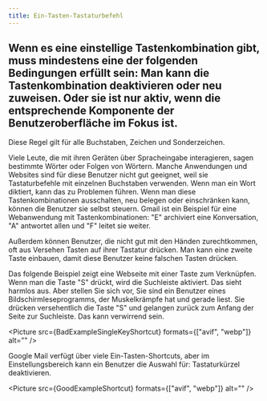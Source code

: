 ```yaml
---
title: Ein-Tasten-Tastaturbefehl
---
```




## Wenn es eine einstellige Tastenkombination gibt, muss mindestens eine der folgenden Bedingungen erfüllt sein: Man kann die Tastenkombination deaktivieren oder neu zuweisen. Oder sie ist nur aktiv, wenn die entsprechende Komponente der Benutzeroberfläche im Fokus ist.

Diese Regel gilt für alle Buchstaben, Zeichen und Sonderzeichen.

Viele Leute, die mit ihren Geräten über Spracheingabe interagieren, sagen bestimmte Wörter oder Folgen von Wörtern. Manche Anwendungen
und Websites sind für diese Benutzer nicht gut geeignet, weil sie Tastaturbefehle mit einzelnen Buchstaben verwenden. Wenn man ein
Wort diktiert, kann das zu Problemen führen. Wenn man diese Tastenkombinationen ausschalten, neu belegen oder einschränken kann, können
die Benutzer sie selbst steuern. Gmail ist ein Beispiel für eine Webanwendung mit Tastenkombinationen: "E" archiviert eine Konversation,
"A" antwortet allen und "F" leitet sie weiter.

Außerdem können Benutzer, die nicht gut mit den Händen zurechtkommen, oft aus Versehen Tasten auf ihrer Tastatur drücken. Man kann
eine zweite Taste einbauen, damit diese Benutzer keine falschen Tasten drücken.

<Aside
  type="danger"
  title="Schlechtes Beispiel: Website mit nur einer Tastenkombination"
>
Das folgende Beispiel zeigt eine Webseite mit einer Taste zum Verknüpfen. Wenn man die Taste "S" drückt, wird die Suchleiste
aktiviert. Das sieht harmlos aus. Aber stellen Sie sich vor, Sie sind ein Benutzer eines Bildschirmleseprogramms, der Muskelkrämpfe
hat und gerade liest. Sie drücken versehentlich die Taste "S" und gelangen zurück zum Anfang der Seite zur Suchleiste. Das kann
verwirrend sein.

<Picture src={BadExampleSingleKeyShortcut} formats={["avif", "webp"]} alt="" />
</Aside>

<Aside
  type="tip"
  title="Gutes Beispiel: Website mit deaktivierbaren Verknüpfungen"
>
Google Mail verfügt über viele Ein-Tasten-Shortcuts, aber im Einstellungsbereich kann ein Benutzer die Auswahl für:
Tastaturkürzel deaktivieren.

<Picture src={GoodExampleShortcut} formats={["avif", "webp"]} alt="" />
</Aside>
